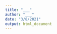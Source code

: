 ```yaml
---
title: "___"
author: "___"
date: "3/8/2021"
output: html_document
---
```


<!--- Consignes
Dans ce carnet de notes, vous devez expérimenter les différentes méthodes d'analyse multivariées vues dans le cadre de ce cours. Ce notebook doit comprendre des classifications hiérarchiques ascendantes, des k-moyennes, des positionnements multidimensionnels, des cartes auto-adaptatives, des analyses en composantes principales, des analyses factorielles des correspondances et des analyses factorielle multiples. Chaque analyse doit être correctement décrites. Essayez de croiser des méthodes comme par exemple l'utilisation d'une CAH (méthode de regroupement) avec une ACP (méthode d'ordination).
--->
